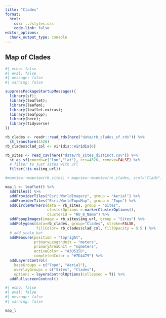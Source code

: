 ```yaml
---
title: "Clades"
format:
  html:
    css: ../styles.css
    code-link: false
editor_options: 
  chunk_output_type: console
---
```


## Map of Clades

```r
#| echo: false
#| eval: false
#| message: false
#| warning: false

suppressPackageStartupMessages({
  library(sf);
  library(leaflet);
  library(leafem);
  library(leaflet.extras);
  library(leafpop);
  library(here);
  library(tidyverse)
})

rb_clades <- readr::read_rds(here("data/rb_clades_sf.rds")) %>% 
  st_transform(4326)
rb_clades$clad_col <- viridis::viridis(6)

rb_sites <- read_csv(here("data/rb_sites_distinct.csv")) %>% 
  st_as_sf(coords=c("lon","lat"), crs=4326, remove=FALSE) %>% 
  # filter to just sites with url
  filter(!is.na(img_url))

#mapview::mapview(rb_sites) + mapview::mapview(rb_clades, zcol="Clade")

map_l <- leaflet() %>%
  addTiles() %>%
  addProviderTiles("Esri.WorldImagery", group = "Aerial") %>%
  addProviderTiles("Esri.WorldTopoMap", group = "Topo") %>% 
  addCircleMarkers(data = rb_sites, group = "Sites", 
                   clusterOptions = markerClusterOptions(), 
                   clusterId = "HU_8_Name") %>%
  addPopupImages(image = rb_sites$img_url, group = "Sites") %>% 
  addPolygons(data=rb_clades, group="Clades", stroke=FALSE, 
              fillColor= rb_clades$clad_col, fillOpacity = 0.5 ) %>% 
  # add scale bar
  addMeasure(position = "topright",
             primaryLengthUnit = "meters",
             primaryAreaUnit = "sqmeters",
             activeColor = "#3D535D",
             completedColor = "#7D4479") %>%
  addLayersControl(
    baseGroups = c("Topo", "Aerial"),
    overlayGroups = c("Sites", "Clades"),
    options = layersControlOptions(collapsed = T)) %>% 
  addFullscreenControl()

```

```r
#| echo: false
#| eval: false
#| message: false
#| warning: false

map_l

```

